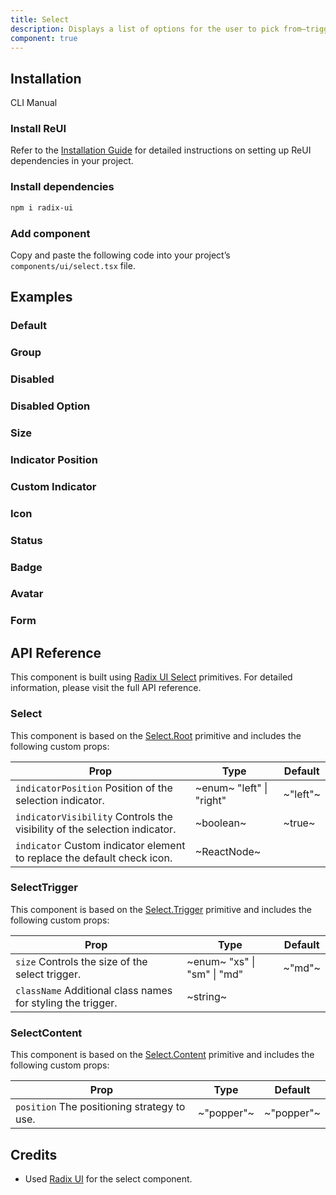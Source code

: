 ```yaml
---
title: Select
description: Displays a list of options for the user to pick from—triggered by a button.
component: true
---
```


## Installation

<Tabs defaultValue="cli">

<TabsList>
  <TabsTrigger value="cli">CLI</TabsTrigger>
  <TabsTrigger value="manual">Manual</TabsTrigger>
</TabsList>

<TabsContent value="cli">
  <CliCommands name="select" />
</TabsContent>

<TabsContent value="manual">    
<Steps>

### Install ReUI

Refer to the [Installation Guide](/docs/installation) for detailed instructions on setting up ReUI dependencies in your project.

### Install dependencies

```bash
npm i radix-ui
```

### Add component

Copy and paste the following code into your project’s `components/ui/select.tsx` file.

<ComponentPreview name="select" />

</Steps>

</TabsContent>

</Tabs>

## Examples

### Default

<ExamplePreview path="select/default" />

### Group

<ExamplePreview path="select/group" />

### Disabled

<ExamplePreview path="select/disabled" />

### Disabled Option

<ExamplePreview path="select/disabled-option" />

### Size

<ExamplePreview path="select/size" />

### Indicator Position

<ExamplePreview path="select/indicator-position" />

### Custom Indicator

<ExamplePreview path="select/custom-indicator" />

### Icon

<ExamplePreview path="select/icon" />

### Status

<ExamplePreview path="select/status" />

### Badge

<ExamplePreview path="select/badge" />

### Avatar

<ExamplePreview path="select/avatar" />

### Form

<ExamplePreview path="select/form" />

## API Reference

This component is built using [Radix UI Select](https://www.radix-ui.com/primitives/docs/components/select) primitives. For detailed information, please visit the full API reference.

### Select

This component is based on the [Select.Root](https://www.radix-ui.com/primitives/docs/components/select#root) primitive and includes the following custom props:

| **Prop**                                                                                             | **Type**                                              | **Default** |
| ---------------------------------------------------------------------------------------------------- | ----------------------------------------------------- | ----------- |
| `indicatorPosition` <PopoverInfo>Position of the selection indicator.</PopoverInfo>                  | ~enum~ <PopoverInfo> "left" \| "right" </PopoverInfo> | ~"left"~    |
| `indicatorVisibility` <PopoverInfo>Controls the visibility of the selection indicator.</PopoverInfo> | ~boolean~                                             | ~true~      |
| `indicator` <PopoverInfo>Custom indicator element to replace the default check icon.</PopoverInfo>   | ~ReactNode~                                           | <Na/>       |

### SelectTrigger

This component is based on the [Select.Trigger](https://www.radix-ui.com/primitives/docs/components/select#trigger) primitive and includes the following custom props:

| **Prop**                                                                               | **Type**                                                 | **Default** |
| -------------------------------------------------------------------------------------- | -------------------------------------------------------- | ----------- |
| `size` <PopoverInfo>Controls the size of the select trigger.</PopoverInfo>             | ~enum~ <PopoverInfo> "xs" \| "sm" \| "md" </PopoverInfo> | ~"md"~      |
| `className` <PopoverInfo>Additional class names for styling the trigger.</PopoverInfo> | ~string~                                                 | <Na/>       |

### SelectContent

This component is based on the [Select.Content](https://www.radix-ui.com/primitives/docs/components/select#content) primitive and includes the following custom props:

| **Prop**                                                                               | **Type**   | **Default** |
| -------------------------------------------------------------------------------------- | ---------- | ----------- |
| `position` <PopoverInfo>The positioning strategy to use.</PopoverInfo>                 | ~"popper"~ | ~"popper"~  |

## Credits

- Used [Radix UI](https://www.radix-ui.com/primitives/docs/components/select) for the select component.

